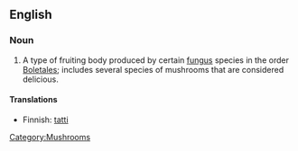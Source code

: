 ==English==

===Noun===
{{wikipedia}}
{{en-noun}}

#A type of fruiting body produced by certain [[fungus]] species in the order [[Boletales]]; includes several species of mushrooms that are considered delicious.

====Translations====
{{trans-top|type of mushrooms}}
*Finnish: [[tatti]]
{{trans-mid}}
{{trans-bottom}}

[[Category:Mushrooms]]